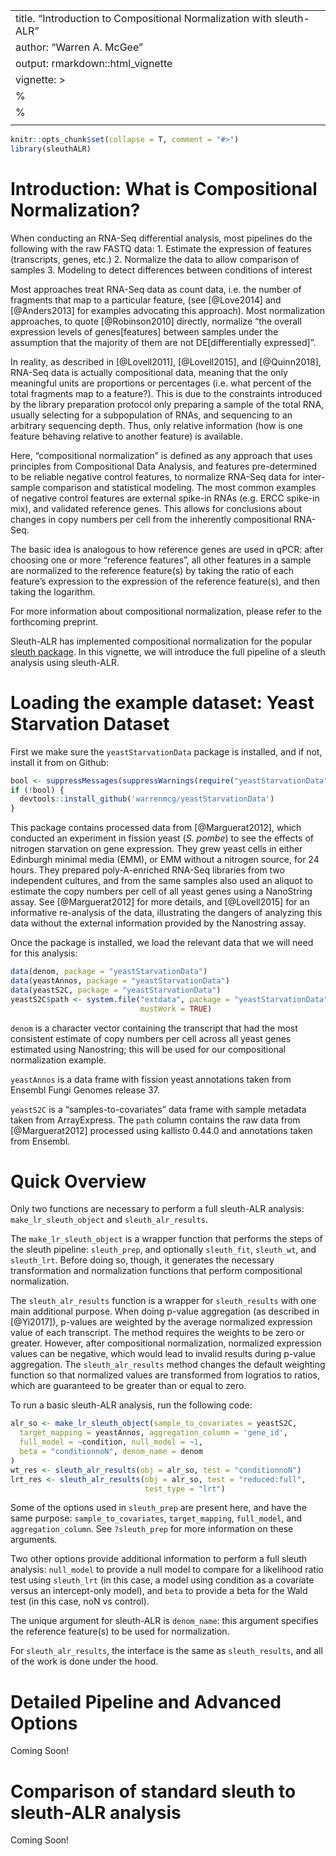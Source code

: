 
---
title. "Introduction to Compositional Normalization with sleuth-ALR"
author: "Warren A. McGee"
output: rmarkdown::html_vignette
vignette: >
  %\VignetteIndexEntry{sleuthALR}
  %\VignetteEngine{knitr::rmarkdown}
  \usepackage[utf8]{inputenc}
---

```r
knitr::opts_chunk$set(collapse = T, comment = "#>")
library(sleuthALR)
```

# Introduction: What is Compositional Normalization?

When conducting an RNA-Seq differential analysis, most pipelines do the following with the raw FASTQ data:
1. Estimate the expression of features (transcripts, genes, etc.)
2. Normalize the data to allow comparison of samples
3. Modeling to detect differences between conditions of interest

Most approaches treat RNA-Seq data as count data, i.e. the number of fragments that map to a particular feature,
(see [@Love2014] and [@Anders2013] for examples advocating this approach). Most normalization approaches,
to quote [@Robinson2010] directly, normalize "the overall expression levels of genes[features] between samples under the
assumption that the majority of them are not DE[differentially expressed]".

In reality, as described in [@Lovell2011], [@Lovell2015], and [@Quinn2018], RNA-Seq data is actually compositional data,
meaning that the only meaningful units are proportions or percentages (i.e. what percent of the total fragments map
to a feature?). This is due to the constraints introduced by the library preparation protocol only preparing a sample
of the total RNA, usually selecting for a subpopulation of RNAs, and sequencing to an arbitrary sequencing depth.
Thus, only relative information (how is one feature behaving relative to another feature) is available.

Here, "compositional normalization" is defined as any approach that uses principles from Compositional Data Analysis, and
features pre-determined to be reliable negative control features, to normalize RNA-Seq data for inter-sample comparison
and statistical modeling. The most common examples of negative control features are external spike-in RNAs (e.g. ERCC spike-in mix),
and validated reference genes. This allows for conclusions about changes in copy numbers per cell from the inherently
compositional RNA-Seq.

The basic idea is analogous to how reference genes are used in qPCR: after choosing one or more "reference features", all
other features in a sample are normalized to the reference feature(s) by taking the ratio of each feature's expression to the
expression of the reference feature(s), and then taking the logarithm.

For more information about compositional normalization, please refer to the forthcoming preprint.

Sleuth-ALR has implemented compositional normalization for the popular [sleuth package](). In this vignette, we will introduce
the full pipeline of a sleuth analysis using sleuth-ALR.

# Loading the example dataset: Yeast Starvation Dataset

First we make sure the `yeastStarvationData` package is installed, and if not, install it from on Github:
```r
bool <- suppressMessages(suppressWarnings(require("yeastStarvationData")))
if (!bool) {
  devtools::install_github('warrenmcg/yeastStarvationData')
}
```

This package contains processed data from [@Marguerat2012], which conducted an experiment in fission yeast
(*S. pombe*) to see the effects of nitrogen starvation on gene expression. They grew yeast cells in either
Edinburgh minimal media (EMM), or EMM without a nitrogen source, for 24 hours. They prepared poly-A-enriched
RNA-Seq libraries from two independent cultures, and from the same samples also used an aliquot to estimate
the copy numbers per cell of all yeast genes using a NanoString assay. See [@Marguerat2012] for more details, and
[@Lovell2015] for an informative re-analysis of the data, illustrating the dangers of analyzing this data without
the external information provided by the Nanostring assay.

Once the package is installed, we load the relevant data that we will need for this analysis:
```r
data(denom, package = "yeastStarvationData")
data(yeastAnnos, package = "yeastStarvationData")
data(yeastS2C, package = "yeastStarvationData")
yeastS2C$path <- system.file("extdata", package = "yeastStarvationData",
                             mustWork = TRUE)
```

`denom` is a character vector containing the transcript that had the most consistent estimate of copy numbers per cell
across all yeast genes estimated using Nanostring; this will be used for our compositional normalization example.

`yeastAnnos` is a data frame with fission yeast annotations taken from Ensembl Fungi Genomes release 37.

`yeastS2C` is a "samples-to-covariates" data frame with sample metadata taken from ArrayExpress.
The `path` column contains the raw data from [@Marguerat2012] processed using kallisto 0.44.0 and
annotations taken from Ensembl.

# Quick Overview

Only two functions are necessary to perform a full sleuth-ALR analysis: `make_lr_sleuth_object` and `sleuth_alr_results`.

The `make_lr_sleuth_object` is a wrapper function that performs the steps of the sleuth pipeline: `sleuth_prep`, and
optionally `sleuth_fit`, `sleuth_wt`, and `sleuth_lrt`. Before doing so, though, it generates the necessary transformation
and normalization functions that perform compositional normalization. 

The `sleuth_alr_results` function is a wrapper for `sleuth_results` with one main additional purpose.
When doing p-value aggregation (as described in [@Yi2017]), p-values are weighted by the average normalized expression value of
each transcript. The method requires the weights to be zero or greater. However, after compositional normalization, normalized
expression values can be negative, which would lead to invalid results during p-value aggregation. The `sleuth_alr_results`
method changes the default weighting function so that normalized values are transformed from logratios to ratios, which are
guaranteed to be greater than or equal to zero.

To run a basic sleuth-ALR analysis, run the following code:
```r
alr_so <- make_lr_sleuth_object(sample_to_covariates = yeastS2C,
  target_mapping = yeastAnnos, aggregation_column = 'gene_id',
  full_model = ~condition, null_model = ~1,
  beta = "conditionnoN", denom_name = denom
)
wt_res <- sleuth_alr_results(obj = alr_so, test = "conditionnoN")
lrt_res <- sleuth_alr_results(obj = alr_so, test = "reduced:full",
                              test_type = "lrt")
```

Some of the options used in `sleuth_prep` are present here, and have the same purpose: `sample_to_covariates`,
`target_mapping`, `full_model`, and `aggregation_column`. See `?sleuth_prep` for more information on these arguments.

Two other options provide additional information to perform a full
sleuth analysis: `null_model` to provide a null model to compare for a likelihood ratio test using `sleuth_lrt`
(in this case, a model using condition as a covariate versus an intercept-only model), and `beta` to provide
a beta for the Wald test (in this case, noN vs control).

The unique argument for sleuth-ALR is `denom_name`: this argument specifies the reference feature(s) to be used for
normalization.

For `sleuth_alr_results`, the interface is the same as `sleuth_results`, and all of the work is done under the hood.

# Detailed Pipeline and Advanced Options

Coming Soon!

# Comparison of standard sleuth to sleuth-ALR analysis

Coming Soon!
